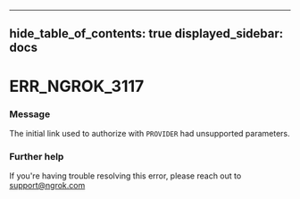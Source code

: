 

---
hide_table_of_contents: true
displayed_sidebar: docs
---


# ERR_NGROK_3117

### Message
The initial link used to authorize with `PROVIDER` had unsupported parameters.

<ErrorDetails />



### Further help
If you're having trouble resolving this error, please reach out to [support@ngrok.com](mailto:support@ngrok.com?subject=Help%20with%20ERR_NGROK_3117)

